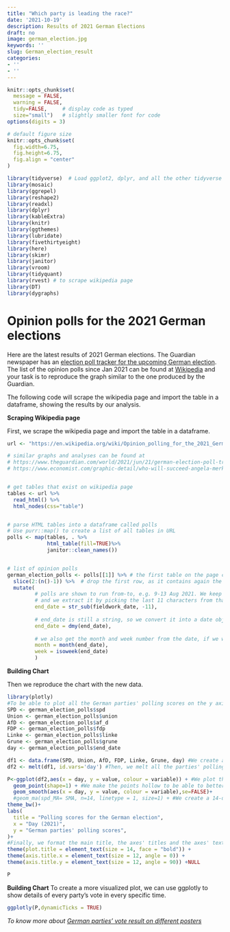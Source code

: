 ```yaml
---
title: "Which party is leading the race?"
date: '2021-10-19'
description: Results of 2021 German Elections
draft: no
image: german_election.jpg
keywords: ''
slug: German_election_result
categories:
- ''
- ''
---
```


```r
knitr::opts_chunk$set(
  message = FALSE, 
  warning = FALSE, 
  tidy=FALSE,     # display code as typed
  size="small")   # slightly smaller font for code
options(digits = 3)

# default figure size
knitr::opts_chunk$set(
  fig.width=6.75, 
  fig.height=6.75,
  fig.align = "center"
)
```


```r
library(tidyverse)  # Load ggplot2, dplyr, and all the other tidyverse packages
library(mosaic)
library(ggrepel)
library(reshape2)
library(readxl)
library(dplyr)
library(kableExtra)
library(knitr)
library(ggthemes)
library(lubridate)
library(fivethirtyeight)
library(here)
library(skimr)
library(janitor)
library(vroom)
library(tidyquant)
library(rvest) # to scrape wikipedia page
library(DT)
library(dygraphs)
```


# Opinion polls for the 2021 German elections

Here are the latest results of 2021 German elections.
The Guardian newspaper has an [election poll tracker for the upcoming German election](https://www.theguardian.com/world/2021/aug/20/german-election-poll-tracker-who-will-be-the-next-chancellor).
The list of the opinion polls since Jan 2021 can be found at [Wikipedia](https://en.wikipedia.org/wiki/Opinion_polling_for_the_2021_German_federal_election) and your task is to reproduce the graph similar to the one produced by the Guardian. 


The following code will scrape the wikipedia page and import the table in a dataframe, showing the results by our analysis.


**Scraping Wikipedia page**

First, we scrape the wikipedia page and import the table in a dataframe.


```r
url <- "https://en.wikipedia.org/wiki/Opinion_polling_for_the_2021_German_federal_election"

# similar graphs and analyses can be found at 
# https://www.theguardian.com/world/2021/jun/21/german-election-poll-tracker-who-will-be-the-next-chancellor
# https://www.economist.com/graphic-detail/who-will-succeed-angela-merkel


# get tables that exist on wikipedia page 
tables <- url %>% 
  read_html() %>% 
  html_nodes(css="table")


# parse HTML tables into a dataframe called polls 
# Use purr::map() to create a list of all tables in URL
polls <- map(tables, . %>% 
             html_table(fill=TRUE)%>% 
             janitor::clean_names())


# list of opinion polls
german_election_polls <- polls[[1]] %>% # the first table on the page contains the list of all opinions polls
  slice(2:(n()-1)) %>%  # drop the first row, as it contains again the variable names and last row that contains 2017 results
  mutate(
         # polls are shown to run from-to, e.g. 9-13 Aug 2021. We keep the last date, 13 Aug here, as the poll date
         # and we extract it by picking the last 11 characters from that field
         end_date = str_sub(fieldwork_date, -11),
         
         # end_date is still a string, so we convert it into a date object using lubridate::dmy()
         end_date = dmy(end_date),
         
         # we also get the month and week number from the date, if we want to do analysis by month- week, etc.
         month = month(end_date),
         week = isoweek(end_date)
         )
```




**Building Chart**

Then we reproduce the chart with the new data.

```r
library(plotly)
#To be able to plot all the German parties' polling scores on the y axis by date, we need to rework our data set so as to have the date as a function of all the parties' polling score. To to this, we first have to define variables for each party' polling score.
SPD <- german_election_polls$spd
Union <- german_election_polls$union
AfD <- german_election_polls$af_d
FDP <- german_election_polls$fdp
Linke <- german_election_polls$linke
Grune <- german_election_polls$grune
day <- german_election_polls$end_date

df1 <- data.frame(SPD, Union, AfD, FDP, Linke, Grune, day) #We create a new data frame to which we assign all the variables we created.
df2 <- melt(df1, id.vars='day') #Then, we melt all the parties' polling scores and keep the date as the other variable.

```


```r
P<-ggplot(df2,aes(x = day, y = value, colour = variable)) + #We plot the days and the parties' polling scores. We colour the parties to be able to differentiate them.
  geom_point(shape=1) + #We make the points hollow to be able to better see the rolling average we'll create.+
  geom_smooth(aes(x = day, y = value, colour = variable),se=FALSE)+
  #geom_ma(spd_MA= SMA, n=14, linetype = 1, size=1) + #We create a 14-day rolling average following the Guardian's methodology. We change the linetype to a solid one so that it is more easily readable.
theme_bw()+
labs(
  title = "Polling scores for the German election",
  x = "Day (2021)",
  y = "German parties' polling scores",
)+
#Finally, we format the main title, the axes' titles and the axes' text to make the chart more easily readable.
theme(plot.title = element_text(size = 14, face = "bold")) +
theme(axis.title.x = element_text(size = 12, angle = 0)) +
theme(axis.title.y = element_text(size = 12, angle = 90)) +NULL

P

```


**Building Chart**
To create a more visualized plot, we can use ggplotly to show details of every party's vote in every specific time.
```r
ggplotly(P,dynamicTicks = TRUE)
```
*To know more about [German parties' vote result on different posters](https://graphics.reuters.com/GERMANY-ELECTION/POLLS/jnpweekxypw/)*
